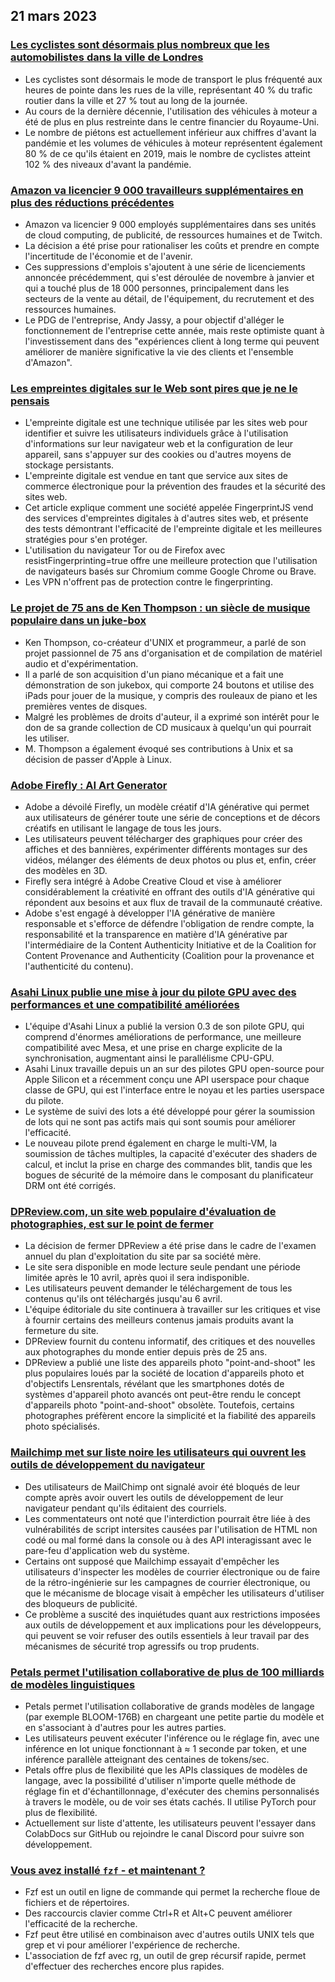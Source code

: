 

<CallToAction />

<Steps>

## 21 mars 2023

### [Les cyclistes sont désormais plus nombreux que les automobilistes dans la ville de Londres](https://www.forbes.com/sites/carltonreid/2023/03/01/cyclists-now-outnumber-motorists-in-city-of-london/?ref=hackernewsgpt.com)

- Les cyclistes sont désormais le mode de transport le plus fréquenté aux heures de pointe dans les rues de la ville, représentant 40 % du trafic routier dans la ville et 27 % tout au long de la journée.
- Au cours de la dernière décennie, l'utilisation des véhicules à moteur a été de plus en plus restreinte dans le centre financier du Royaume-Uni.
- Le nombre de piétons est actuellement inférieur aux chiffres d'avant la pandémie et les volumes de véhicules à moteur représentent également 80 % de ce qu'ils étaient en 2019, mais le nombre de cyclistes atteint 102 % des niveaux d'avant la pandémie.

### [Amazon va licencier 9 000 travailleurs supplémentaires en plus des réductions précédentes](https://www.cnbc.com/2023/03/20/amazon-layoffs-company-to-cut-off-9000-more-workers.html?ref=hackernewsgpt.com)

- Amazon va licencier 9 000 employés supplémentaires dans ses unités de cloud computing, de publicité, de ressources humaines et de Twitch.
- La décision a été prise pour rationaliser les coûts et prendre en compte l'incertitude de l'économie et de l'avenir.
- Ces suppressions d'emplois s'ajoutent à une série de licenciements annoncée précédemment, qui s'est déroulée de novembre à janvier et qui a touché plus de 18 000 personnes, principalement dans les secteurs de la vente au détail, de l'équipement, du recrutement et des ressources humaines.
- Le PDG de l'entreprise, Andy Jassy, a pour objectif d'alléger le fonctionnement de l'entreprise cette année, mais reste optimiste quant à l'investissement dans des "expériences client à long terme qui peuvent améliorer de manière significative la vie des clients et l'ensemble d'Amazon".

### [Les empreintes digitales sur le Web sont pires que je ne le pensais](https://www.bitestring.com/posts/2023-03-19-web-fingerprinting-is-worse-than-I-thought.html?ref=hackernewsgpt.com)

- L'empreinte digitale est une technique utilisée par les sites web pour identifier et suivre les utilisateurs individuels grâce à l'utilisation d'informations sur leur navigateur web et la configuration de leur appareil, sans s'appuyer sur des cookies ou d'autres moyens de stockage persistants.
- L'empreinte digitale est vendue en tant que service aux sites de commerce électronique pour la prévention des fraudes et la sécurité des sites web.
- Cet article explique comment une société appelée FingerprintJS vend des services d'empreintes digitales à d'autres sites web, et présente des tests démontrant l'efficacité de l'empreinte digitale et les meilleures stratégies pour s'en protéger.
- L'utilisation du navigateur Tor ou de Firefox avec resistFingerprinting=true offre une meilleure protection que l'utilisation de navigateurs basés sur Chromium comme Google Chrome ou Brave.
- Les VPN n'offrent pas de protection contre le fingerprinting.

### [Le projet de 75 ans de Ken Thompson : un siècle de musique populaire dans un juke-box](https://www.youtube.com/watch?v=kaandEt_pKw&ref=hackernewsgpt.com)

- Ken Thompson, co-créateur d'UNIX et programmeur, a parlé de son projet passionnel de 75 ans d'organisation et de compilation de matériel audio et d'expérimentation.
- Il a parlé de son acquisition d'un piano mécanique et a fait une démonstration de son jukebox, qui comporte 24 boutons et utilise des iPads pour jouer de la musique, y compris des rouleaux de piano et les premières ventes de disques.
- Malgré les problèmes de droits d'auteur, il a exprimé son intérêt pour le don de sa grande collection de CD musicaux à quelqu'un qui pourrait les utiliser.
- M. Thompson a également évoqué ses contributions à Unix et sa décision de passer d'Apple à Linux.

### [Adobe Firefly : AI Art Generator](https://www.adobe.com/sensei/generative-ai/firefly.html?ref=hackernewsgpt.com)

- Adobe a dévoilé Firefly, un modèle créatif d'IA générative qui permet aux utilisateurs de générer toute une série de conceptions et de décors créatifs en utilisant le langage de tous les jours.
- Les utilisateurs peuvent télécharger des graphiques pour créer des affiches et des bannières, expérimenter différents montages sur des vidéos, mélanger des éléments de deux photos ou plus et, enfin, créer des modèles en 3D.
- Firefly sera intégré à Adobe Creative Cloud et vise à améliorer considérablement la créativité en offrant des outils d'IA générative qui répondent aux besoins et aux flux de travail de la communauté créative.
- Adobe s'est engagé à développer l'IA générative de manière responsable et s'efforce de défendre l'obligation de rendre compte, la responsabilité et la transparence en matière d'IA générative par l'intermédiaire de la Content Authenticity Initiative et de la Coalition for Content Provenance and Authenticity (Coalition pour la provenance et l'authenticité du contenu).

### [Asahi Linux publie une mise à jour du pilote GPU avec des performances et une compatibilité améliorées](https://asahilinux.org/2023/03/road-to-vulkan/?ref=hackernewsgpt.com)

- L'équipe d'Asahi Linux a publié la version 0.3 de son pilote GPU, qui comprend d'énormes améliorations de performance, une meilleure compatibilité avec Mesa, et une prise en charge explicite de la synchronisation, augmentant ainsi le parallélisme CPU-GPU.
- Asahi Linux travaille depuis un an sur des pilotes GPU open-source pour Apple Silicon et a récemment conçu une API userspace pour chaque classe de GPU, qui est l'interface entre le noyau et les parties userspace du pilote.
- Le système de suivi des lots a été développé pour gérer la soumission de lots qui ne sont pas actifs mais qui sont soumis pour améliorer l'efficacité.
- Le nouveau pilote prend également en charge le multi-VM, la soumission de tâches multiples, la capacité d'exécuter des shaders de calcul, et inclut la prise en charge des commandes blit, tandis que les bogues de sécurité de la mémoire dans le composant du planificateur DRM ont été corrigés.

### [DPReview.com, un site web populaire d'évaluation de photographies, est sur le point de fermer](https://www.dpreview.com/news/5901145460/dpreview-com-to-close?ref=hackernewsgpt.com)

- La décision de fermer DPReview a été prise dans le cadre de l'examen annuel du plan d'exploitation du site par sa société mère.
- Le site sera disponible en mode lecture seule pendant une période limitée après le 10 avril, après quoi il sera indisponible.
- Les utilisateurs peuvent demander le téléchargement de tous les contenus qu'ils ont téléchargés jusqu'au 6 avril.
- L'équipe éditoriale du site continuera à travailler sur les critiques et vise à fournir certains des meilleurs contenus jamais produits avant la fermeture du site.
- DPReview fournit du contenu informatif, des critiques et des nouvelles aux photographes du monde entier depuis près de 25 ans.
- DPReview a publié une liste des appareils photo "point-and-shoot" les plus populaires loués par la société de location d'appareils photo et d'objectifs Lensrentals, révélant que les smartphones dotés de systèmes d'appareil photo avancés ont peut-être rendu le concept d'appareils photo "point-and-shoot" obsolète. Toutefois, certains photographes préfèrent encore la simplicité et la fiabilité des appareils photo spécialisés.

### [Mailchimp met sur liste noire les utilisateurs qui ouvrent les outils de développement du navigateur](http://news.ycombinator.com/item?id=35235732&ref=hackernewsgpt.com)

- Des utilisateurs de MailChimp ont signalé avoir été bloqués de leur compte après avoir ouvert les outils de développement de leur navigateur pendant qu'ils éditaient des courriels.
- Les commentateurs ont noté que l'interdiction pourrait être liée à des vulnérabilités de script intersites causées par l'utilisation de HTML non codé ou mal formé dans la console ou à des API interagissant avec le pare-feu d'application web du système.
- Certains ont supposé que Mailchimp essayait d'empêcher les utilisateurs d'inspecter les modèles de courrier électronique ou de faire de la rétro-ingénierie sur les campagnes de courrier électronique, ou que le mécanisme de blocage visait à empêcher les utilisateurs d'utiliser des bloqueurs de publicité.
- Ce problème a suscité des inquiétudes quant aux restrictions imposées aux outils de développement et aux implications pour les développeurs, qui peuvent se voir refuser des outils essentiels à leur travail par des mécanismes de sécurité trop agressifs ou trop prudents.

### [Petals permet l'utilisation collaborative de plus de 100 milliards de modèles linguistiques](https://petals.ml/?ref=hackernewsgpt.com)

- Petals permet l'utilisation collaborative de grands modèles de langage (par exemple BLOOM-176B) en chargeant une petite partie du modèle et en s'associant à d'autres pour les autres parties.
- Les utilisateurs peuvent exécuter l'inférence ou le réglage fin, avec une inférence en lot unique fonctionnant à ≈ 1 seconde par token, et une inférence parallèle atteignant des centaines de tokens/sec.
- Petals offre plus de flexibilité que les APIs classiques de modèles de langage, avec la possibilité d'utiliser n'importe quelle méthode de réglage fin et d'échantillonnage, d'exécuter des chemins personnalisés à travers le modèle, ou de voir ses états cachés. Il utilise PyTorch pour plus de flexibilité.
- Actuellement sur liste d'attente, les utilisateurs peuvent l'essayer dans ColabDocs sur GitHub ou rejoindre le canal Discord pour suivre son développement.

### [Vous avez installé `fzf` - et maintenant ?](https://andrew-quinn.me/fzf/?ref=hackernewsgpt.com)

- Fzf est un outil en ligne de commande qui permet la recherche floue de fichiers et de répertoires.
- Des raccourcis clavier comme Ctrl+R et Alt+C peuvent améliorer l'efficacité de la recherche.
- Fzf peut être utilisé en combinaison avec d'autres outils UNIX tels que grep et vi pour améliorer l'expérience de recherche.
- L'association de fzf avec rg, un outil de grep récursif rapide, permet d'effectuer des recherches encore plus rapides.

</Steps>
